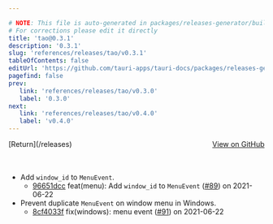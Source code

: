 ```yaml
---

# NOTE: This file is auto-generated in packages/releases-generator/build.ts
# For corrections please edit it directly
title: 'tao@0.3.1'
description: '0.3.1'
slug: 'references/releases/tao/v0.3.1'
tableOfContents: false
editUrl: 'https://github.com/tauri-apps/tauri-docs/packages/releases-generator/build.ts'
pagefind: false
prev:
   link: 'references/releases/tao/v0.3.0'
   label: '0.3.0'
next:
   link: 'references/releases/tao/v0.4.0'
   label: 'v0.4.0'
---
```


<div style="margin-bottom:3rem; display: flex; justify-content: space-between; align-items: center"><span>[Return](/releases)</span><span><a href="https://github.com/tauri-apps/tao/releases/tag/tao-v0.3.1">View on GitHub</a></span></div>

- Add `window_id` to `MenuEvent`.
  - [96651dcc](https://github.com/tauri-apps/tao/commit/96651dccd2f81229a6a7d8a0fc8ffb122c099b30) feat(menu): Add `window_id` to `MenuEvent` ([#89](https://github.com/tauri-apps/tao/pull/89)) on 2021-06-22
- Prevent duplicate `MenuEvent` on window menu in Windows.
  - [8cf4033f](https://github.com/tauri-apps/tao/commit/8cf4033f81e1b0cdfd88e86cf34cdcd174e1a3a9) fix(windows): menu event ([#91](https://github.com/tauri-apps/tao/pull/91)) on 2021-06-22

